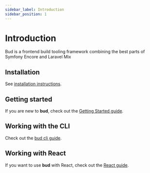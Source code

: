 ```yaml
---
sidebar_label: Introduction
sidebar_position: 1
---
```



# Introduction

Bud is a frontend build tooling framework combining the best parts of Symfony Encore and Laravel Mix

## Installation

See [installation instructions](/guide/installation).

## Getting started

If you are new to **bud**, check out the [Getting Started guide](/guide/getting-started/intro).

## Working with the CLI

Check out the [bud cli guide](/guide/bud-cli/introduction).

## Working with React

If you want to use **bud** with React, check out the [React guide](/guide/react/intro).
